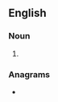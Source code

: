 ==English==

===Noun===
{{head|en|noun plural form}}

# {{plural of|beater|lang=en}}

===Anagrams===
* {{anagrams|en|a=abeerst|Bartees|bearest|berates|rebates}}